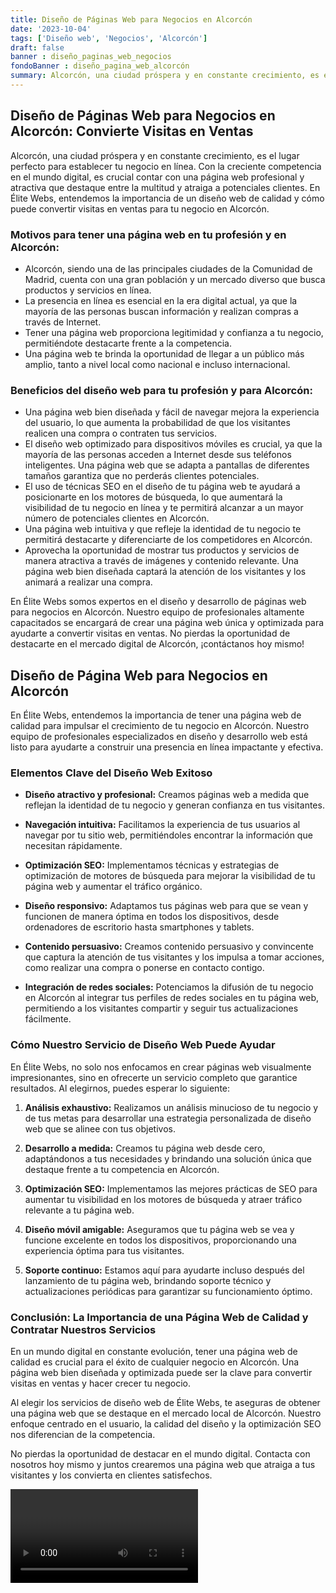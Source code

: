 ```yaml
---
title: Diseño de Páginas Web para Negocios en Alcorcón
date: '2023-10-04'
tags: ['Diseño web', 'Negocios', 'Alcorcón']
draft: false
banner : diseño_paginas_web_negocios
fondoBanner : diseño_pagina_web_alcorcón
summary: Alcorcón, una ciudad próspera y en constante crecimiento, es el lugar perfecto para establecer tu negocio en línea. Con la creciente competencia en el mundo digital, es crucial contar con una página web profesional y atractiva que destaque entre la multitud y atraiga a potenciales clientes. En Élite Webs, entendemos la importancia de un diseño web de calidad y cómo puede convertir visitas en ventas para tu negocio en Alcorcón.
---
```


## Diseño de Páginas Web para Negocios en Alcorcón: Convierte Visitas en Ventas

Alcorcón, una ciudad próspera y en constante crecimiento, es el lugar perfecto para establecer tu negocio en línea. Con la creciente competencia en el mundo digital, es crucial contar con una página web profesional y atractiva que destaque entre la multitud y atraiga a potenciales clientes. En Élite Webs, entendemos la importancia de un diseño web de calidad y cómo puede convertir visitas en ventas para tu negocio en Alcorcón.

### Motivos para tener una página web en tu profesión y en Alcorcón:
- Alcorcón, siendo una de las principales ciudades de la Comunidad de Madrid, cuenta con una gran población y un mercado diverso que busca productos y servicios en línea.
- La presencia en línea es esencial en la era digital actual, ya que la mayoría de las personas buscan información y realizan compras a través de Internet.
- Tener una página web proporciona legitimidad y confianza a tu negocio, permitiéndote destacarte frente a la competencia.
- Una página web te brinda la oportunidad de llegar a un público más amplio, tanto a nivel local como nacional e incluso internacional.

### Beneficios del diseño web para tu profesión y para Alcorcón:
- Una página web bien diseñada y fácil de navegar mejora la experiencia del usuario, lo que aumenta la probabilidad de que los visitantes realicen una compra o contraten tus servicios.
- El diseño web optimizado para dispositivos móviles es crucial, ya que la mayoría de las personas acceden a Internet desde sus teléfonos inteligentes. Una página web que se adapta a pantallas de diferentes tamaños garantiza que no perderás clientes potenciales.
- El uso de técnicas SEO en el diseño de tu página web te ayudará a posicionarte en los motores de búsqueda, lo que aumentará la visibilidad de tu negocio en línea y te permitirá alcanzar a un mayor número de potenciales clientes en Alcorcón.
- Una página web intuitiva y que refleje la identidad de tu negocio te permitirá destacarte y diferenciarte de los competidores en Alcorcón.
- Aprovecha la oportunidad de mostrar tus productos y servicios de manera atractiva a través de imágenes y contenido relevante. Una página web bien diseñada captará la atención de los visitantes y los animará a realizar una compra.

En Élite Webs somos expertos en el diseño y desarrollo de páginas web para negocios en Alcorcón. Nuestro equipo de profesionales altamente capacitados se encargará de crear una página web única y optimizada para ayudarte a convertir visitas en ventas. No pierdas la oportunidad de destacarte en el mercado digital de Alcorcón, ¡contáctanos hoy mismo!

<GifSeo />

<Cta />

## Diseño de Página Web para Negocios en Alcorcón

En Élite Webs, entendemos la importancia de tener una página web de calidad para impulsar el crecimiento de tu negocio en Alcorcón. Nuestro equipo de profesionales especializados en diseño y desarrollo web está listo para ayudarte a construir una presencia en línea impactante y efectiva. 

### Elementos Clave del Diseño Web Exitoso

- **Diseño atractivo y profesional:** Creamos páginas web a medida que reflejan la identidad de tu negocio y generan confianza en tus visitantes.

- **Navegación intuitiva:** Facilitamos la experiencia de tus usuarios al navegar por tu sitio web, permitiéndoles encontrar la información que necesitan rápidamente.

- **Optimización SEO:** Implementamos técnicas y estrategias de optimización de motores de búsqueda para mejorar la visibilidad de tu página web y aumentar el tráfico orgánico.

- **Diseño responsivo:** Adaptamos tus páginas web para que se vean y funcionen de manera óptima en todos los dispositivos, desde ordenadores de escritorio hasta smartphones y tablets.

- **Contenido persuasivo:** Creamos contenido persuasivo y convincente que captura la atención de tus visitantes y los impulsa a tomar acciones, como realizar una compra o ponerse en contacto contigo.

- **Integración de redes sociales:** Potenciamos la difusión de tu negocio en Alcorcón al integrar tus perfiles de redes sociales en tu página web, permitiendo a los visitantes compartir y seguir tus actualizaciones fácilmente.

### Cómo Nuestro Servicio de Diseño Web Puede Ayudar

En Élite Webs, no solo nos enfocamos en crear páginas web visualmente impresionantes, sino en ofrecerte un servicio completo que garantice resultados. Al elegirnos, puedes esperar lo siguiente:

1. **Análisis exhaustivo:** Realizamos un análisis minucioso de tu negocio y de tus metas para desarrollar una estrategia personalizada de diseño web que se alinee con tus objetivos.

2. **Desarrollo a medida:** Creamos tu página web desde cero, adaptándonos a tus necesidades y brindando una solución única que destaque frente a tu competencia en Alcorcón.

3. **Optimización SEO:** Implementamos las mejores prácticas de SEO para aumentar tu visibilidad en los motores de búsqueda y atraer tráfico relevante a tu página web.

4. **Diseño móvil amigable:** Aseguramos que tu página web se vea y funcione excelente en todos los dispositivos, proporcionando una experiencia óptima para tus visitantes.

5. **Soporte continuo:** Estamos aquí para ayudarte incluso después del lanzamiento de tu página web, brindando soporte técnico y actualizaciones periódicas para garantizar su funcionamiento óptimo.

### Conclusión: La Importancia de una Página Web de Calidad y Contratar Nuestros Servicios

En un mundo digital en constante evolución, tener una página web de calidad es crucial para el éxito de cualquier negocio en Alcorcón. Una página web bien diseñada y optimizada puede ser la clave para convertir visitas en ventas y hacer crecer tu negocio.

Al elegir los servicios de diseño web de Élite Webs, te aseguras de obtener una página web que se destaque en el mercado local de Alcorcón. Nuestro enfoque centrado en el usuario, la calidad del diseño y la optimización SEO nos diferencian de la competencia.

No pierdas la oportunidad de destacar en el mundo digital. Contacta con nosotros hoy mismo y juntos crearemos una página web que atraiga a tus visitantes y los convierta en clientes satisfechos.

<Video />

<CtaBot job='Negocios' city='Alcorcón'/>

<Gmaps query='Alcorcón+españa+maps' />